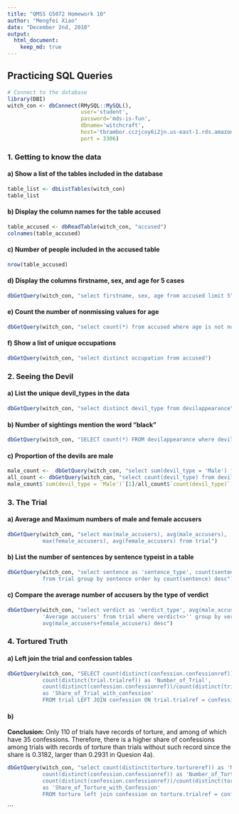 ```yaml
---
title: "QMSS G5072 Homework 10"
author: "Mengfei Xiao"
date: "December 2nd, 2018"
output: 
  html_document:
    keep_md: true
---
```




## Practicing SQL Queries
```r
# Connect to the database
library(DBI)
witch_con <- dbConnect(RMySQL::MySQL(),
                       user='student', 
                       password='mds-is-fun',
                       dbname='witchcraft', 
                       host='tbrambor.cczjcoy6i2jn.us-east-1.rds.amazonaws.com',
                       port = 3306)
```


### 1. Getting to know the data
#### a) Show a list of the tables included in the database
```r
table_list <- dbListTables(witch_con)
table_list
```


#### b) Display the column names for the table accused
```r
table_accused <- dbReadTable(witch_con, "accused")
colnames(table_accused)
```


#### c) Number of people included in the accused table
```r
nrow(table_accused)
```


#### d) Display the columns firstname, sex, and age for 5 cases
```r
dbGetQuery(witch_con, "select firstname, sex, age from accused limit 5")
```


#### e) Count the number of nonmissing values for age
```r
dbGetQuery(witch_con, "select count(*) from accused where age is not null")
```


#### f) Show a list of unique occupations
```r
dbGetQuery(witch_con, "select distinct occupation from accused")
```



### 2. Seeing the Devil
#### a) List the unique devil_types in the data
```r
dbGetQuery(witch_con, "select distinct devil_type from devilappearance")
```


#### b) Number of sightings mention the word "black"
```r
dbGetQuery(witch_con, "SELECT count(*) FROM devilappearance where devil_text like '%black%'")
```


#### c) Proportion of the devils are male
```r
male_count <-  dbGetQuery(witch_con, "select sum(devil_type = 'Male') from devilappearance")
all_count <- dbGetQuery(witch_con, "select count(devil_type) from devilappearance")
male_count$`sum(devil_type = 'Male')`[1]/all_count$`count(devil_type)`[1]
```



### 3. The Trial
#### a) Average and Maximum numbers of male and female accusers
```r
dbGetQuery(witch_con, "select max(male_accusers), avg(male_accusers), 
           max(female_accusers), avg(female_accusers) from trial")
```


#### b) List the number of sentences by sentence typeist in a table
```r
dbGetQuery(witch_con, "select sentence as 'sentence_type', count(sentence) as 'Freq'
           from trial group by sentence order by count(sentence) desc")
```


#### c) Compare the average number of accusers by the type of verdict
```r
dbGetQuery(witch_con, "select verdict as 'verdict_type', avg(male_accusers+female_accusers) as 
           'Average accusers' from trial where verdict<>'' group by verdict order by 
           avg(male_accusers+female_accusers) desc")
```


### 4. Tortured Truth
#### a) Left join the trial and confession tables
```r
dbGetQuery(witch_con, "SELECT count(distinct(confession.confessionref)) as 'Number_of_Confession', 
           count(distinct(trial.trialref)) as 'Number_of_Trial', 
           count(distinct(confession.confessionref))/count(distinct(trial.trialref)) 
           as 'Share_of_Trial_with_confession' 
           FROM trial LEFT JOIN confession ON trial.trialref = confession.trialref")
```


#### b)
**Conclusion:** Only 110 of trials have records of torture, and among of which have 35 confessions. Therefore, there is a higher share of confessions among trials with records of torture than trials without such record since the share is 0.3182, larger than 0.2931 in Quesion 4a).
```r
dbGetQuery(witch_con, "select count(distinct(torture.tortureref)) as 'Number_of_Torture', 
           count(distinct(confession.confessionref)) as 'Number_of_Torture_with_Confession', 
           count(distinct(confession.confessionref))/count(distinct(torture.tortureref))
           as 'Share_of_Torture_with_Confession' 
           FROM torture left join confession on torture.trialref = confession.trialref")
```
```

